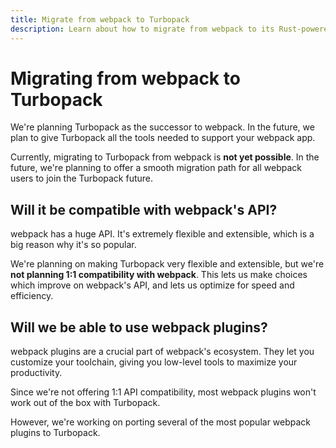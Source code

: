 ```yaml
---
title: Migrate from webpack to Turbopack
description: Learn about how to migrate from webpack to its Rust-powered successor, Turbopack.
---
```


# Migrating from webpack to Turbopack

We're planning Turbopack as the successor to webpack. In the future, we plan to give Turbopack all the tools needed to support your webpack app.

Currently, migrating to Turbopack from webpack is **not yet possible**. In the future, we're planning to offer a smooth migration path for all webpack users to join the Turbopack future.

## Will it be compatible with webpack's API?

webpack has a huge API. It's extremely flexible and extensible, which is a big reason why it's so popular.

We're planning on making Turbopack very flexible and extensible, but we're **not planning 1:1 compatibility with webpack**. This lets us make choices which improve on webpack's API, and lets us optimize for speed and efficiency.

## Will we be able to use webpack plugins?

webpack plugins are a crucial part of webpack's ecosystem. They let you customize your toolchain, giving you low-level tools to maximize your productivity.

Since we're not offering 1:1 API compatibility, most webpack plugins won't work out of the box with Turbopack.

However, we're working on porting several of the most popular webpack plugins to Turbopack.

